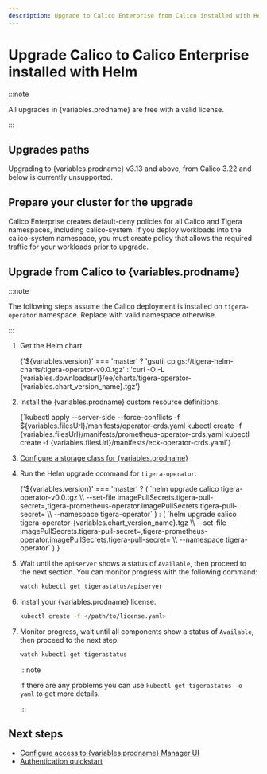 ```yaml
---
description: Upgrade to Calico Enterprise from Calico installed with Helm.
---
```



# Upgrade Calico to Calico Enterprise installed with Helm



:::note

All upgrades in {variables.prodname} are free with a valid license.

:::

## Upgrades paths

Upgrading to {variables.prodname} v3.13 and above, from Calico 3.22 and below is currently unsupported.

## Prepare your cluster for the upgrade

Calico Enterprise creates default-deny policies for all Calico and Tigera namespaces, including calico-system. If you deploy workloads into the calico-system namespace, you must create policy that allows the required traffic for your workloads prior to upgrade.

## Upgrade from Calico to {variables.prodname}

:::note

The following steps assume the Calico deployment is installed on `tigera-operator` namespace. Replace with valid namespace otherwise.

:::

1. Get the Helm chart

   <CodeBlock language='bash'>
     {'${variables.version}' === 'master'
       ? 'gsutil cp gs://tigera-helm-charts/tigera-operator-v0.0.tgz'
       : 'curl -O -L {variables.downloadsurl}/ee/charts/tigera-operator-{variables.chart_version_name}.tgz'}
   </CodeBlock>

1. Install the {variables.prodname} custom resource definitions.

   <CodeBlock language='bash'>
   {`kubectl apply --server-side --force-conflicts -f ${variables.filesUrl}/manifests/operator-crds.yaml
   kubectl create -f {variables.filesUrl}/manifests/prometheus-operator-crds.yaml
   kubectl create -f {variables.filesUrl}/manifests/eck-operator-crds.yaml`}
   </CodeBlock>

1. [Configure a storage class for {variables.prodname}](../../../../operations/logstorage/create-storage.mdx)

1. Run the Helm upgrade command for `tigera-operator`:

   <CodeBlock language='bash'>
     {'${variables.version}' === 'master'
       ? (
         `helm upgrade calico tigera-operator-v0.0.tgz \\
   --set-file imagePullSecrets.tigera-pull-secret=<path/to/pull/secret>,tigera-prometheus-operator.imagePullSecrets.tigera-pull-secret=<path/to/pull/secret> \\
   --namespace tigera-operator`
       )
       : (
         `helm upgrade calico tigera-operator-{variables.chart_version_name}.tgz \\
   --set-file imagePullSecrets.tigera-pull-secret=<path/to/pull/secret>,tigera-prometheus-operator.imagePullSecrets.tigera-pull-secret=<path/to/pull/secret> \\
   --namespace tigera-operator`
       )
     }
   </CodeBlock>

1. Wait until the `apiserver` shows a status of `Available`, then proceed to the next section. You can monitor progress with the following command:

   ```bash
   watch kubectl get tigerastatus/apiserver
   ```

1. Install your {variables.prodname} license.

   ```bash
   kubectl create -f </path/to/license.yaml>
   ```

1. Monitor progress, wait until all components show a status of `Available`, then proceed to the next step.

   ```bash
   watch kubectl get tigerastatus
   ```

   :::note

   If there are any problems you can use `kubectl get tigerastatus -o yaml` to get more details.

   :::

## Next steps

- [Configure access to {variables.prodname} Manager UI](../../../../operations/cnx/access-the-manager.mdx)
- [Authentication quickstart](../../../../operations/cnx/authentication-quickstart.mdx)
